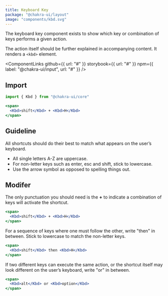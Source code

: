 ```yaml
---
title: Keyboard Key
package: "@chakra-ui/layout"
image: "components/kbd.svg"
---
```



The keyboard key component exists to show which key or combination of keys
performs a given action.

The action itself should be further explained in accompanying content. It
renders a `<kbd>` element.

<ComponentLinks
  github={{ url: "#" }}
  storybook={{ url: "#" }}
  npm={{ label: "@chakra-ui/input", url: "#" }}
/>

<carbon-ad></carbon-ad>

## Import

```js
import { Kbd } from "@chakra-ui/core"
```

```jsx
<span>
  <Kbd>shift</Kbd> + <Kbd>H</Kbd>
</span>
```

## Guideline

All shortcuts should do their best to match what appears on the user’s keyboard.

- All single letters A-Z are uppercase.
- For non-letter keys such as enter, esc and shift, stick to lowercase.
- Use the arrow symbol as opposed to spelling things out.

## Modifer

The only punctuation you should need is the **+** to indicate a combination of
keys will activate the shortcut.

```jsx
<span>
  <Kbd>shift</Kbd> + <Kbd>H</Kbd>
</span>
```

For a sequence of keys where one must follow the other, write "then" in between.
Stick to lowercase to match the non-letter keys.

```jsx
<span>
  <Kbd>shift</Kbd> then <Kbd>H</Kbd>
</span>
```

If two different keys can execute the same action, or the shortcut itself may
look different on the user’s keyboard, write "or" in between.

```jsx
<span>
  <Kbd>alt</Kbd> or <Kbd>option</Kbd>
</span>
```
